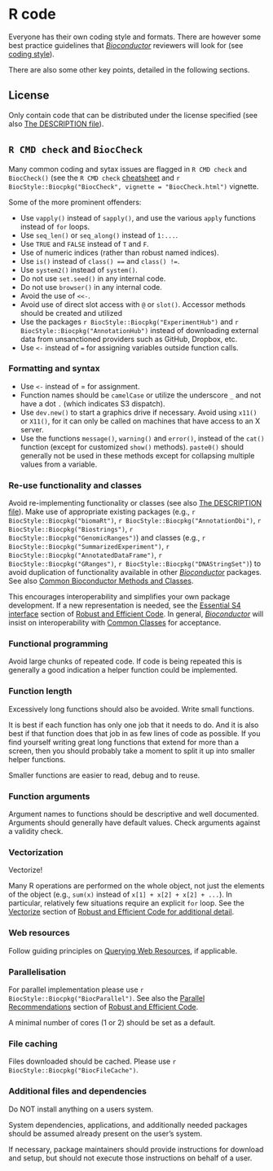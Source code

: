 # R code {#r-code}

Everyone has their own coding style and formats.
There are however some best practice guidelines that [_Bioconductor_](https://bioconductor.org/) reviewers will look for (see [coding style](http://bioconductor.org/developers/how-to/coding-style/)).

There are also some other key points, detailed in the following sections.

## License

Only contain code that can be distributed under the license specified (see also [The DESCRIPTION file](the-description-file.html#license)).

## `R CMD check` and `BiocCheck`

Many common coding and sytax issues are flagged in `R CMD check` and `BiocCheck()` (see the `R CMD check` [cheatsheet](http://r-pkgs.had.co.nz/check.html) and `r BiocStyle::Biocpkg("BiocCheck", vignette = "BiocCheck.html")` vignette.

Some of the more prominent offenders:

* Use `vapply()` instead of `sapply()`, and use the various `apply` functions instead of `for` loops.
* Use `seq_len()` or `seq_along()` instead of `1:...`.
* Use `TRUE` and `FALSE` instead of `T` and `F`.
* Use of numeric indices (rather than robust named indices).
* Use `is()` instead of `class() ==` and `class() !=`.
* Use `system2()` instead of `system()`.
* Do not use `set.seed()` in any internal <i class="fab fa-r-project"></i> code.
* Do not use `browser()` in any internal <i class="fab fa-r-project"></i> code.
* Avoid the use of `<<-`.
* Avoid use of direct slot access with `@` or `slot()`.
  Accessor methods should be created and utilized
* Use the packages `r BiocStyle::Biocpkg("ExperimentHub")` and `r BiocStyle::Biocpkg("AnnotationHub")` instead of downloading external data from unsanctioned providers such as <i class="fab fa-github"></i> GitHub, <i class="fa fa-dropbox" aria-hidden="true"></i> Dropbox, etc.
* Use `<-` instead of `=` for assigning variables outside function calls.

### Formatting and syntax

* Use `<-` instead of = for assignment.
* Function names should be `camelCase` or utilize the underscore `_` and not have a dot `.` (which indicates S3 dispatch).
* Use `dev.new()` to start a graphics drive if necessary.
  Avoid using `x11()` or `X11()`, for it can only be called on machines that have access to an X server.
* Use the functions `message()`, `warning()` and `error()`, instead of the `cat()` function (except for customized `show()` methods).
  `paste0()` should generally not be used in these methods except for collapsing multiple values from a variable.

### Re-use functionality and classes 

Avoid re-implementing functionality or classes (see also [The DESCRIPTION file](the-description-file.html#depends-imports-suggests-enhances)).
Make use of appropriate existing packages (e.g., `r BiocStyle::Biocpkg("biomaRt")`, `r BiocStyle::Biocpkg("AnnotationDbi")`, `r BiocStyle::Biocpkg("Biostrings")`, `r BiocStyle::Biocpkg("GenomicRanges")`) and classes (e.g., `r BiocStyle::Biocpkg("SummarizedExperiment")`, `r BiocStyle::Biocpkg("AnnotatedDataFrame")`, `r BiocStyle::Biocpkg("GRanges")`, `r BiocStyle::Biocpkg("DNAStringSet")`) to avoid duplication of functionality available in other [_Bioconductor_](https://bioconductor.org/) packages.
See also [Common Bioconductor Methods and Classes](https://bioconductor.org/developers/how-to/commonMethodsAndClasses/).

This encourages interoperability and simplifies your own package development.
If a new representation is needed, see the [Essential S4 interface](https://bioconductor.org/developers/how-to/efficient-code/#essential-s4-interface) section of [Robust and Efficient Code](https://bioconductor.org/developers/how-to/efficient-code).
In general, [_Bioconductor_](https://bioconductor.org/) will insist on interoperability with [Common Classes](https://bioconductor.org/developers/how-to/commonMethodsAndClasses/) for acceptance.

### Functional programming

Avoid large chunks of repeated code.
If code is being repeated this is generally a good indication a helper function could be implemented.

### Function length

Excessively long functions should also be avoided.
Write small functions.

It is best if each function has only one job that it needs to do.
And it is also best if that function does that job in as few lines of code as possible.
If you find yourself writing great long functions that extend for more than a screen, then you should probably take a moment to split it up into smaller helper functions.

Smaller functions are easier to read, debug and to reuse.

### Function arguments

Argument names to functions should be descriptive and well documented.
Arguments should generally have default values.
Check arguments against a validity check.

### Vectorization

Vectorize!

Many R operations are performed on the whole object, not just the elements of the object (e.g., `sum(x)` instead of `x[1] + x[2] + x[2] + ...`).
In particular, relatively few situations require an explicit `for` loop.
See the [Vectorize](https://bioconductor.org/developers/how-to/efficient-code/#vectorize) section of [Robust and Efficient Code for additional detail](https://bioconductor.org/developers/how-to/efficient-code).

### Web resources

Follow guiding principles on [Querying Web Resources](http://bioconductor.org/developers/how-to/web-query/), if applicable.

### Parallelisation

For parallel implementation please use `r BiocStyle::Biocpkg("BiocParallel")`.
See also the [Parallel Recommendations](https://bioconductor.org/developers/how-to/efficient-code/#parallel-recommendations) section of [Robust and Efficient Code](https://bioconductor.org/developers/how-to/efficient-code).

A minimal number of cores (1 or 2) should be set as a default.

### File caching

Files downloaded should be cached.
Please use `r BiocStyle::Biocpkg("BiocFileCache")`.

### Additional files and dependencies

Do NOT install anything on a users system.

System dependencies, applications, and additionally needed packages should be assumed already present on the user's system.

If necessary, package maintainers should provide instructions for download and setup, but should not execute those instructions on behalf of a user.
